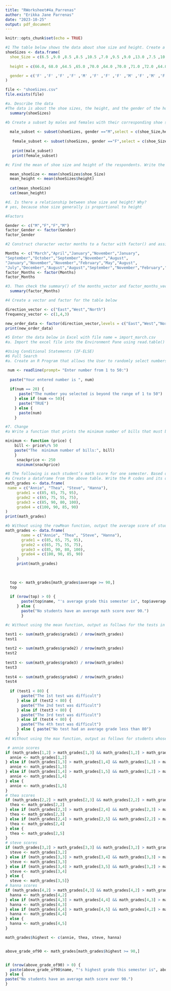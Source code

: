```yaml
---
title: "RWorksheet#4a_Parrenas"
author: "Erikka Jane Parrenas"
date: "2023-10-25"
output: pdf_document
---
```


```r
knitr::opts_chunk$set(echo = TRUE)
```


```r
#1 The table below shows the data about shoe size and height. Create a data frame
shoeSizes <- data.frame(
  shoe_Size = c(6.5 ,9.0 ,8.5 ,8.5 ,10.5 ,7.0 ,9.5 ,9.0 ,13.0 ,7.5 ,10.5 ,8.5 ,12.0 ,10.5 ,13.0 ,11.58 ,8.4 ,5.0 ,10.0 ,6.5 ,7.5 ,8.5 ,10.5 ,8.5 ,10.5 ,11.0 ,9.0 ,13.0),
  
  height = c(66.0, 68.0 ,64.5 ,65.0 ,70.0 ,64.0 ,70.0 ,71.0 ,72.0 ,64.0 ,74.5 ,67.0 ,71.0 ,71.0 ,77.0 ,72.0, 59.0 ,62.0 ,72.0 ,66.0 ,64.0 ,67.0 ,73.0 ,69.0 ,72.0 ,70.0 ,69.0 ,70.0),

  gender = c('F' ,'F' ,'F' ,'F' ,'M' ,'F' ,'F' ,'F' ,'M' ,'F' ,'M' ,'F' ,'M' ,'M' ,'M' ,'M' ,'F' ,'F' ,'M' ,'F' ,'F' ,'M' ,'M' ,'F' ,'M' ,'M' ,'M' ,'M')
)

file <- "shoeSizes.csv"
file.exists(file)
```

```r
#a. Describe the data
#The data is about the shoe sizes, the height, and the gender of the household.  
  summary(shoeSizes)
```

```r
#b Create a subset by males and females with their corresponding shoe size and height.What its result? Show the R scripts.
  
  male_subset <- subset(shoeSizes, gender =="M",select = c(shoe_Size,height))
  
   female_subset <- subset(shoeSizes, gender =="F",select = c(shoe_Size,height))
   
   print(male_subset)
   print(female_subset)
```

```r
#c Find the mean of shoe size and height of the respondents. Write the R scripts and its result

  mean_shoeSize <- mean(shoeSizes$shoe_Size)
  mean_height <- mean(shoeSizes$height)
  
  cat(mean_shoeSize)
  cat(mean_height)

#d. Is there a relationship between shoe size and height? Why?
# yes, because shoe size generally is proportional to height

#Factors

Gender <- c("M","F","F","M")
factor_Gender <- factor(Gender)
factor_Gender
```

```r
#2 Construct character vector months to a factor with factor() and assign the result to factor_months_vector. Print out factor_months_vector and assert that R prints out the factor levels below the actual values.  

Months <- c("March","April","January","November","January",
"September","October","September","November","August",
"January","November","November","February","May","August",
"July","December","August","August","September","November","February","April")
factor_Months <- factor(Months)
factor_Months
```

```r
#3. Then check the summary() of the months_vector and factor_months_vector. | Inter-pret the results of both vectors. Are they both equally useful in this case?
  summary(factor_Months)
```

```r
#4 Create a vector and factor for the table below

direction_vector <- c("East","West","North")
frequency_vector <- c(1,4,3)

new_order_data <- factor(direction_vector,levels = c("East","West","North"), c(1,4,3))
print(new_order_data)
```

```r
#5 Enter the data below in Excel with file name = import_march.csv
#a. Import the excel file into the Environment Pane using read.table() function. Write the code.

```

```r
#Using Conditional Statements (IF-ELSE)
#6 Full Search
#a. Create an R Program that allows the User to randomly select numbers from 1 to 50.Then display the chosen number. If the number is beyond the range of the selected choice, it will have to display a string “The number selected is beyond the range of 1 to 50”. If number 20 is inputted by the User, it will have to display “TRUE”, otherwise display the input number.

 num <- readline(prompt= "Enter number from 1 to 50:") 
    
  paste("Your entered number is ", num)
    
  if(num == 20) {
      paste("The number you selected is beyond the range of 1 to 50")
    } else if (num <= 50){
      paste("TRUE")
    } else {
      paste(num)
    }
```

```r
#7. Change
#a Write a function that prints the minimum number of bills that must be paid, given the price of the snack.

minimum <- function (price) {
    bill <- price%/% 50 
    paste("The  minimum number of bills:", bill)
    }
     snackprice <- 250
     minimum(snackprice)
```

```r
#8 The following is each student’s math score for one semester. Based on this, answer the following questions.
#a Create a dataframe from the above table. Write the R codes and its output.
math_grades <- data.frame(
 name = c("Annie", "Thea", "Steve", "Hanna"),
     grade1 = c(85, 65, 75, 95),
     grade2 = c(65, 75, 55, 75),
     grade3 = c(85, 90, 80, 100),
     grade4 = c(100, 90, 85, 90)
)
print(math_grades)
```

```r
#b Without using the rowMean function, output the average score of students whose average math score over 90 points during the semester. write R code and its output
math_grades <- data.frame(
       name = c("Annie", "Thea", "Steve", "Hanna"),
       grade1 = c(85, 65, 75, 95),
       grade2 = c(65, 75, 55, 75),
       grade3 = c(85, 90, 80, 100),
       grade4 = c(100, 90, 85, 90)
     )
     print(math_grades)
     

     
  top <- math_grades[math_grades$average >= 90,]
  top
     
  if (nrow(top) > 0) {
       paste(top$name, "'s average grade this semester is", top$average)
     } else {
       paste("No students have an average math score over 90.")
       }
```

```r
#c Without using the mean function, output as follows for the tests in which the average score was less than 80 out of 4 tests.

test1 <- sum(math_grades$grade1) / nrow(math_grades)
test1 
     
test2 <- sum(math_grades$grade2) / nrow(math_grades)
test2 
     
test3 <- sum(math_grades$grade3) / nrow(math_grades)
test3 
     
test4 <- sum(math_grades$grade4) / nrow(math_grades)
test4
     
  if (test1 < 80) {
       paste("The 1st test was difficult")
     } else if (test2 < 80) {
       paste("The 2nd test was difficult")
     } else if (test3 < 80) {
       paste("The 3rd test was difficult")
     } else if (test4 < 80) {
       paste("The 4th test was difficult")
     } else { paste("No test had an average grade less than 80")
     } 
#d Without using the max function, output as follows for students whose highest score for a semester exceeds 90 points.     

 # annie scores
if (math_grades[1,2] > math_grades[1,3] && math_grades[1,2] > math_grades[1,4] && math_grades[1,2] > math_grades[1,5]) {
  annie <- math_grades[1,2]
} else if (math_grades[1,3] > math_grades[1,4] && math_grades[1,3] > math_grades[1,5]) {
  annie <- math_grades[1,3]
} else if (math_grades[1,4] > math_grades[1,5] && math_grades[1,2] > math_grades[1,5]) {
  annie <- math_grades[1,4]
} else {
  annie <- math_grades[1,5]
}
# thea scores
if (math_grades[2,2] > math_grades[2,3] && math_grades[2,2] > math_grades[2,4] && math_grades[2,2] > math_grades[2,5]) {
  thea <- math_grades[2,2]
} else if (math_grades[2,3] > math_grades[2,4] && math_grades[2,3] > math_grades[2,5]) {
  thea <- math_grades[2,3]
} else if (math_grades[2,4] > math_grades[2,5] && math_grades[2,2] > math_grades[2,5]) {
  thea <- math_grades[2,4]
} else {
  thea <- math_grades[2,5]
}
# steve scores
if (math_grades[3,2] > math_grades[3,3] && math_grades[3,2] > math_grades[3,4] && math_grades[3,2] > math_grades[3,5]) {
  steve <- math_grades[3,2]
} else if (math_grades[3,3] > math_grades[3,4] && math_grades[3,3] > math_grades[3,5]) {
  steve <- math_grades[3,3]
} else if (math_grades[3,4] > math_grades[3,5] && math_grades[3,2] > math_grades[3,5]) {
  steve <- math_grades[3,4]
} else {
  steve <- math_grades[3,5]}
# hanna scores
if (math_grades[4,2] > math_grades[4,3] && math_grades[4,2] > math_grades[4,4] && math_grades[4,2] > math_grades[4,5]) {
  hanna <- math_grades[4,2]
} else if (math_grades[4,3] > math_grades[4,4] && math_grades[4,3] > math_grades[4,5]) {
  hanna <- math_grades[4,3]
} else if (math_grades[4,4] > math_grades[4,5] && math_grades[4,2] > math_grades[4,5]) {
  hanna <- math_grades[4,4]
} else {
  hanna <- math_grades[4,5]
}

math_grades$highest <- c(annie, thea, steve, hanna)


above_grade_of90 <- math_grades[math_grades$highest >= 90,]


if (nrow(above_grade_of90) > 0) {
  paste(above_grade_of90$name, "'s highest grade this semester is", above_grade_of90$highest)
} else { 
paste("No students have an average math score over 90.")
}

```